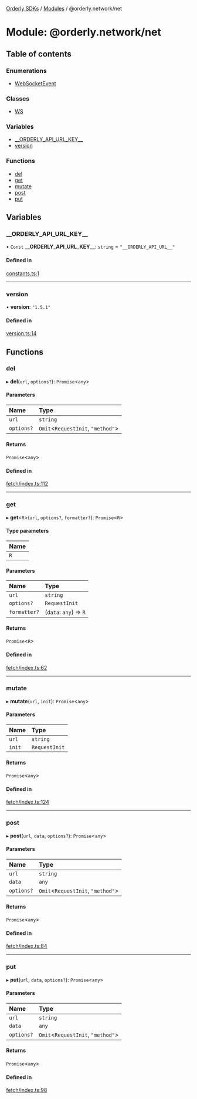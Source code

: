 [Orderly SDKs](/sdks/tech-doc/README) / [Modules](/sdks/tech-doc/modules) / @orderly.network/net

# Module: @orderly.network/net

## Table of contents

### Enumerations

- [WebSocketEvent](/sdks/tech-doc/enums/orderly_network_net.WebSocketEvent)

### Classes

- [WS](/sdks/tech-doc/classes/orderly_network_net.WS)

### Variables

- [\_\_ORDERLY\_API\_URL\_KEY\_\_](/sdks/tech-doc/modules/orderly_network_net#__orderly_api_url_key__)
- [version](/sdks/tech-doc/modules/orderly_network_net#version)

### Functions

- [del](/sdks/tech-doc/modules/orderly_network_net#del)
- [get](/sdks/tech-doc/modules/orderly_network_net#get)
- [mutate](/sdks/tech-doc/modules/orderly_network_net#mutate)
- [post](/sdks/tech-doc/modules/orderly_network_net#post)
- [put](/sdks/tech-doc/modules/orderly_network_net#put)

## Variables

### \_\_ORDERLY\_API\_URL\_KEY\_\_

• `Const` **\_\_ORDERLY\_API\_URL\_KEY\_\_**: `string` = `"__ORDERLY_API_URL__"`

#### Defined in

[constants.ts:1](https://github.com/OrderlyNetwork/js-sdk/blob/b90fff4/packages/net/src/constants.ts#L1)

___

### version

• **version**: ``"1.5.1"``

#### Defined in

[version.ts:14](https://github.com/OrderlyNetwork/js-sdk/blob/b90fff4/packages/net/src/version.ts#L14)

## Functions

### del

▸ **del**(`url`, `options?`): `Promise`\<`any`\>

#### Parameters

| Name | Type |
| :------ | :------ |
| `url` | `string` |
| `options?` | `Omit`\<`RequestInit`, ``"method"``\> |

#### Returns

`Promise`\<`any`\>

#### Defined in

[fetch/index.ts:112](https://github.com/OrderlyNetwork/js-sdk/blob/b90fff4/packages/net/src/fetch/index.ts#L112)

___

### get

▸ **get**\<`R`\>(`url`, `options?`, `formatter?`): `Promise`\<`R`\>

#### Type parameters

| Name |
| :------ |
| `R` |

#### Parameters

| Name | Type |
| :------ | :------ |
| `url` | `string` |
| `options?` | `RequestInit` |
| `formatter?` | (`data`: `any`) => `R` |

#### Returns

`Promise`\<`R`\>

#### Defined in

[fetch/index.ts:62](https://github.com/OrderlyNetwork/js-sdk/blob/b90fff4/packages/net/src/fetch/index.ts#L62)

___

### mutate

▸ **mutate**(`url`, `init`): `Promise`\<`any`\>

#### Parameters

| Name | Type |
| :------ | :------ |
| `url` | `string` |
| `init` | `RequestInit` |

#### Returns

`Promise`\<`any`\>

#### Defined in

[fetch/index.ts:124](https://github.com/OrderlyNetwork/js-sdk/blob/b90fff4/packages/net/src/fetch/index.ts#L124)

___

### post

▸ **post**(`url`, `data`, `options?`): `Promise`\<`any`\>

#### Parameters

| Name | Type |
| :------ | :------ |
| `url` | `string` |
| `data` | `any` |
| `options?` | `Omit`\<`RequestInit`, ``"method"``\> |

#### Returns

`Promise`\<`any`\>

#### Defined in

[fetch/index.ts:84](https://github.com/OrderlyNetwork/js-sdk/blob/b90fff4/packages/net/src/fetch/index.ts#L84)

___

### put

▸ **put**(`url`, `data`, `options?`): `Promise`\<`any`\>

#### Parameters

| Name | Type |
| :------ | :------ |
| `url` | `string` |
| `data` | `any` |
| `options?` | `Omit`\<`RequestInit`, ``"method"``\> |

#### Returns

`Promise`\<`any`\>

#### Defined in

[fetch/index.ts:98](https://github.com/OrderlyNetwork/js-sdk/blob/b90fff4/packages/net/src/fetch/index.ts#L98)
